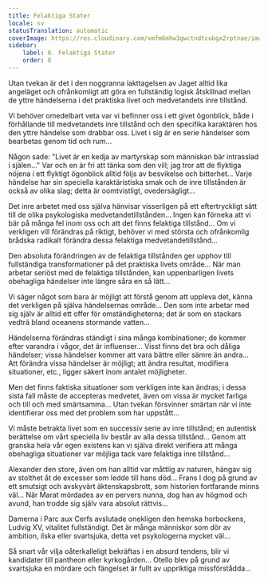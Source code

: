 ```yaml
---
title: Felaktiga Stater
locale: sv
statusTranslation: automatic
coverImage: https://res.cloudinary.com/xmfm6mhw3gwctndtcubgx2rptnae/image/upload/v1740468922/small_cover_tratado_de_psicologia_revolucionaria_a4c0dca4e0.webp
sidebar:
    label: 8. Felaktiga Stater
    order: 8
---
```

Utan tvekan är det i den noggranna iakttagelsen av Jaget alltid lika angeläget och ofrånkomligt att göra en fullständig logisk åtskillnad mellan de yttre händelserna i det praktiska livet och medvetandets inre tillstånd.

Vi behöver omedelbart veta var vi befinner oss i ett givet ögonblick, både i förhållande till medvetandets inre tillstånd och den specifika karaktären hos den yttre händelse som drabbar oss. Livet i sig är en serie händelser som bearbetas genom tid och rum...

Någon sade: "Livet är en kedja av martyrskap som människan bär intrasslad i själen..." Var och en är fri att tänka som den vill; jag tror att de flyktiga nöjena i ett flyktigt ögonblick alltid följs av besvikelse och bitterhet... Varje händelse har sin speciella karaktäristiska smak och de inre tillstånden är också av olika slag; detta är oomtvistligt, ovedersägligt...

Det inre arbetet med oss själva hänvisar visserligen på ett eftertryckligt sätt till de olika psykologiska medvetandetillstånden... Ingen kan förneka att vi bär på många fel inom oss och att det finns felaktiga tillstånd... Om vi verkligen vill förändras på riktigt, behöver vi med största och ofrånkomlig brådska radikalt förändra dessa felaktiga medvetandetillstånd...

Den absoluta förändringen av de felaktiga tillstånden ger upphov till fullständiga transformationer på det praktiska livets område... När man arbetar seriöst med de felaktiga tillstånden, kan uppenbarligen livets obehagliga händelser inte längre såra en så lätt...

Vi säger något som bara är möjligt att förstå genom att uppleva det, känna det verkligen på själva händelsernas område... Den som inte arbetar med sig själv är alltid ett offer för omständigheterna; det är som en stackars vedträ bland oceanens stormande vatten...

Händelserna förändras ständigt i sina många kombinationer; de kommer efter varandra i vågor, det är influenser... Visst finns det bra och dåliga händelser; vissa händelser kommer att vara bättre eller sämre än andra... Att förändra vissa händelser är möjligt; att ändra resultat, modifiera situationer, etc., ligger säkert inom antalet möjligheter.

Men det finns faktiska situationer som verkligen inte kan ändras; i dessa sista fall måste de accepteras medvetet, även om vissa är mycket farliga och till och med smärtsamma... Utan tvekan försvinner smärtan när vi inte identifierar oss med det problem som har uppstått...

Vi måste betrakta livet som en successiv serie av inre tillstånd; en autentisk berättelse om vårt speciella liv består av alla dessa tillstånd... Genom att granska hela vår egen existens kan vi själva direkt verifiera att många obehagliga situationer var möjliga tack vare felaktiga inre tillstånd...

Alexander den store, även om han alltid var måttlig av naturen, hängav sig av stolthet åt de excesser som ledde till hans död... Frans I dog på grund av ett smutsigt och avskyvärt äktenskapsbrott, som historien fortfarande minns väl... När Marat mördades av en pervers nunna, dog han av högmod och avund, han trodde sig själv vara absolut rättvis...

Damerna i Parc aux Cerfs avslutade onekligen den hemska horbockens, Ludvig XV, vitalitet fullständigt. Det är många människor som dör av ambition, ilska eller svartsjuka, detta vet psykologerna mycket väl...

Så snart vår vilja oåterkalleligt bekräftas i en absurd tendens, blir vi kandidater till pantheon eller kyrkogården... Otello blev på grund av svartsjuka en mördare och fängelset är fullt av uppriktiga missförstådda...

